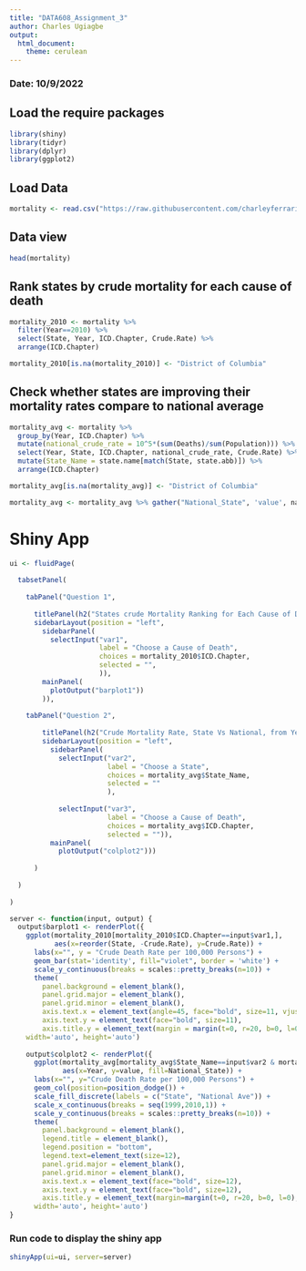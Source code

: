 ---
title: "DATA608_Assignment_3"
author: Charles Ugiagbe
output: 
  html_document:
    theme: cerulean
---

### Date: 10/9/2022

## Load the require packages

```{r message=FALSE, warning=FALSE}
library(shiny)
library(tidyr)
library(dplyr)
library(ggplot2)
```

## Load Data

```{r}
mortality <- read.csv("https://raw.githubusercontent.com/charleyferrari/CUNY_DATA_608/master/module3/data/cleaned-cdc-mortality-1999-2010-2.csv", header=TRUE, sep=",")
```

## Data view 

```{r}
head(mortality)
```


## Rank states by crude mortality for each cause of death

```{r}
mortality_2010 <- mortality %>% 
  filter(Year==2010) %>% 
  select(State, Year, ICD.Chapter, Crude.Rate) %>% 
  arrange(ICD.Chapter)

mortality_2010[is.na(mortality_2010)] <- "District of Columbia"
```


## Check whether states are improving their mortality rates compare to national average

```{r}
mortality_avg <- mortality %>% 
  group_by(Year, ICD.Chapter) %>% 
  mutate(national_crude_rate = 10^5*(sum(Deaths)/sum(Population))) %>% 
  select(Year, State, ICD.Chapter, national_crude_rate, Crude.Rate) %>% 
  mutate(State_Name = state.name[match(State, state.abb)]) %>%
  arrange(ICD.Chapter)

mortality_avg[is.na(mortality_avg)] <- "District of Columbia"

mortality_avg <- mortality_avg %>% gather("National_State", 'value', national_crude_rate, Crude.Rate)
```

# Shiny App

```{r message=FALSE, warning=FALSE, include=FALSE}
ui <- fluidPage(
  
  tabsetPanel(
    
    tabPanel("Question 1",
    
      titlePanel(h2("States crude Mortality Ranking for Each Cause of Death in 2010", align='left')), 
      sidebarLayout(position = "left", 
        sidebarPanel(
          selectInput("var1", 
                      label = "Choose a Cause of Death",
                      choices = mortality_2010$ICD.Chapter,
                      selected = "",
                      )),
        mainPanel(
          plotOutput("barplot1"))
        )),
  
    tabPanel("Question 2", 
       
        titlePanel(h2("Crude Mortality Rate, State Vs National, from Year 1999-2010", align='left')), 
        sidebarLayout(position = "left", 
          sidebarPanel(
            selectInput("var2", 
                        label = "Choose a State",
                        choices = mortality_avg$State_Name,
                        selected = ""
                        ), 
            
            selectInput("var3", 
                        label = "Choose a Cause of Death",
                        choices = mortality_avg$ICD.Chapter,
                        selected = "")),
          mainPanel(
            plotOutput("colplot2")))      
             
      )
    
  )  
  
)
```


```{r}
server <- function(input, output) {
  output$barplot1 <- renderPlot({
    ggplot(mortality_2010[mortality_2010$ICD.Chapter==input$var1,], 
           aes(x=reorder(State, -Crude.Rate), y=Crude.Rate)) + 
      labs(x="", y = "Crude Death Rate per 100,000 Persons") + 
      geom_bar(stat='identity', fill="violet", border = 'white') +
      scale_y_continuous(breaks = scales::pretty_breaks(n=10)) +
      theme(
        panel.background = element_blank(), 
        panel.grid.major = element_blank(),
        panel.grid.minor = element_blank(),
        axis.text.x = element_text(angle=45, face="bold", size=11, vjust=1, hjust=1),
        axis.text.y = element_text(face="bold", size=11), 
        axis.title.y = element_text(margin = margin(t=0, r=20, b=0, l=0), size=12))},
    width='auto', height='auto')
    
    output$colplot2 <- renderPlot({
      ggplot(mortality_avg[mortality_avg$State_Name==input$var2 & mortality_avg$ICD.Chapter==input$var3,], 
             aes(x=Year, y=value, fill=National_State)) +
      labs(x="", y="Crude Death Rate per 100,000 Persons") +  
      geom_col(position=position_dodge()) +
      scale_fill_discrete(labels = c("State", "National Ave")) + 
      scale_x_continuous(breaks = seq(1999,2010,1)) +
      scale_y_continuous(breaks = scales::pretty_breaks(n=10)) + 
      theme(
        panel.background = element_blank(), 
        legend.title = element_blank(),
        legend.position = "bottom",
        legend.text=element_text(size=12),
        panel.grid.major = element_blank(),
        panel.grid.minor = element_blank(),
        axis.text.x = element_text(face="bold", size=12),
        axis.text.y = element_text(face="bold", size=12),
        axis.title.y = element_text(margin=margin(t=0, r=20, b=0, l=0), size=12))}, 
      width='auto', height='auto')
}

```


### Run code to display the shiny app

```{r}
shinyApp(ui=ui, server=server)
```




